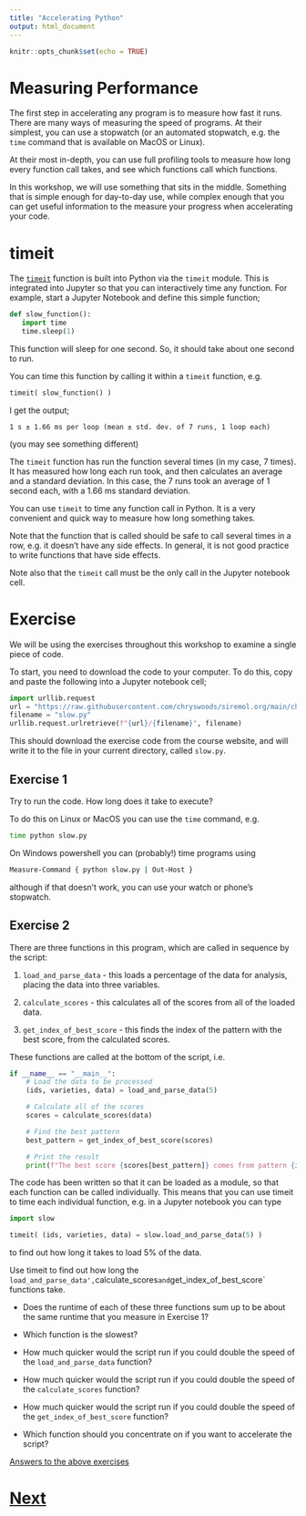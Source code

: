 ```yaml
---
title: "Accelerating Python"
output: html_document
---
```


```r
knitr::opts_chunk$set(echo = TRUE)
```

# Measuring Performance

The first step in accelerating any program is to measure how fast it runs.
There are many ways of measuring the speed of programs. At their simplest,
you can use a stopwatch (or an automated stopwatch, e.g. the `time`
command that is available on MacOS or Linux).

At their most in-depth, you can use full profiling tools to measure how
long every function call takes, and see which functions call which functions.

In this workshop, we will use something that sits in the middle. Something
that is simple enough for day-to-day use, while complex enough that you
can get useful information to the measure your progress when accelerating
your code.

# timeit

The [`timeit`](https://docs.python.org/3/library/timeit.html) function
is built into Python via the `timeit` module. This is integrated into
Jupyter so that you can interactively time any function. For example,
start a Jupyter Notebook and define this simple function;

```python
def slow_function():
   import time
   time.sleep(1)
```

This function will sleep for one second. So, it should take about one
second to run.

You can time this function by calling it within a `timeit` function, e.g.

```python
timeit( slow_function() )
```

I get the output;

```
1 s ± 1.66 ms per loop (mean ± std. dev. of 7 runs, 1 loop each)
```

(you may see something different)

The `timeit` function has run the function several times (in my case,
7 times). It has measured how long each run took, and then calculates
an average and a standard deviation. In this case, the 7 runs took
an average of 1 second each, with a 1.66 ms standard deviation.

You can use `timeit` to time any function call in Python. It is a very
convenient and quick way to measure how long something takes.

Note that the function that is called should be safe to call several times in a
row, e.g. it doesn't have any side effects. In general, it is not good
practice to write functions that have side effects.

Note also that the `timeit` call must be the only call in the Jupyter
notebook cell.

# Exercise

We will be using the exercises throughout this workshop
to examine a single piece of code.

To start, you need to download the code to your computer. To do this,
copy and paste the following into a Jupyter notebook cell;

```python
import urllib.request
url = "https://raw.githubusercontent.com/chryswoods/siremol.org/main/chryswoods.com/accelerating_python/code"
filename = "slow.py"
urllib.request.urlretrieve(f"{url}/{filename}", filename)
```

This should download the exercise code from the course website, and will
write it to the file in your current directory, called `slow.py`.

## Exercise 1

Try to run the code. How long does it take to execute?

To do this on Linux or MacOS you can use the `time` command, e.g.

```bash
time python slow.py
```

On Windows powershell you can (probably!) time programs using

```bash
Measure-Command { python slow.py | Out-Host }
```

although if that doesn't work, you can use your watch or phone's stopwatch.

## Exercise 2

There are three functions in this program, which are called in sequence
by the script:

1. `load_and_parse_data` - this loads a percentage of
   the data for analysis, placing the data into three variables.

2. `calculate_scores` - this calculates all of the scores
   from all of the loaded data.

3. `get_index_of_best_score` - this finds the
   index of the pattern with the best score, from the calculated scores.

These functions are called at the bottom of the script, i.e.

```python
if __name__ == "__main__":
    # Load the data to be processed
    (ids, varieties, data) = load_and_parse_data(5)

    # Calculate all of the scores
    scores = calculate_scores(data)

    # Find the best pattern
    best_pattern = get_index_of_best_score(scores)

    # Print the result
    print(f"The best score {scores[best_pattern]} comes from pattern {ids[best_pattern]}")
```

The code has been written so that it can be loaded as a module, so that each
function can be called individually. This means that you can use timeit
to time each individual function, e.g. in a Jupyter notebook you can type

```python
import slow

timeit( (ids, varieties, data) = slow.load_and_parse_data(5) )
```

to find out how long it takes to load 5% of the data.

Use timeit to find out how long the `load_and_parse_data',
`calculate_scores` and
`get_index_of_best_score` functions take.

* Does the runtime of each
of these three functions sum up to be about the same runtime that
you measure in Exercise 1?

* Which function is the slowest?

* How much quicker would the script run if you could double the speed
of the `load_and_parse_data` function?

* How much quicker would the script run if you could double the speed
of the `calculate_scores` function?

* How much quicker would the script run if you could double the speed
of the `get_index_of_best_score` function?

* Which function should you concentrate on if you want to accelerate the script?

[Answers to the above exercises](timing_answer.html)

# [Next](numba.html)
